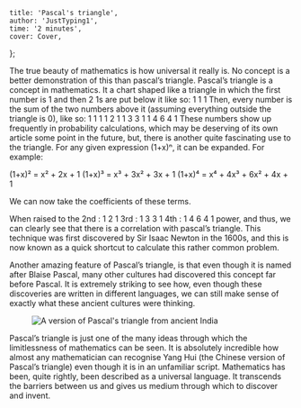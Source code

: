 

    title: 'Pascal's triangle',
    author: 'JustTyping1',
    time: '2 minutes',
    cover: Cover,
};

The true beauty of mathematics is how universal it really is. No concept is a better
demonstration of this than pascal’s triangle. Pascal’s triangle is a concept in mathematics.
It a chart shaped like a triangle in which the first number is 1 and then 2 1s are put
below it like so:
1
1  1
Then, every number is the sum of the two numbers above it (assuming everything outside the triangle is 0),
like so:
1
1  1
1  2  1
1  3  3  1
1  4  6  4  1
These numbers show up frequently in probability calculations, which may be deserving of its own article some point
in the future, but, there is another quite fascinating use to the triangle. For any given expression (1+x)ⁿ, it can
be expanded. For example:

(1+x)² = x² + 2x + 1
(1+x)³ = x³ + 3x² + 3x + 1
(1+x)⁴ = x⁴ + 4x³ + 6x² + 4x + 1

We can now take the coefficients of these terms.

When raised to the 
2nd  : 1 2 1
3rd  : 1 3 3 1
4th  : 1 4 6 4 1
power, and thus, we can clearly see that there is a correlation with pascal’s triangle. This technique was
first discovered by Sir Isaac Newton in the 1600s, and this is now known as a quick shortcut to calculate 
this rather common problem.

Another amazing feature of Pascal’s triangle, is that even though it is named after Blaise Pascal, many other
cultures had discovered this concept far before Pascal. It is extremely striking to see how, even though these discoveries
are written in different languages, we can still make sense of exactly what these ancient cultures were thinking. 


<Figure caption="Examples of the Fibonacci spiral in nature.">
    <img src={Figure1} alt="A version of Pascal's triangle from ancient India" />
</Figure>

Pascal’s triangle is just one of the many ideas through which the limitlessness of mathematics can be seen.
It is absolutely incredible how almost any mathematician can recognise Yang Hui (the Chinese version of
Pascal’s triangle) even though it is in an unfamiliar script. Mathematics has been, quite rightly, been described as
a universal language. It transcends the barriers between us and gives us medium through which to discover and invent. 